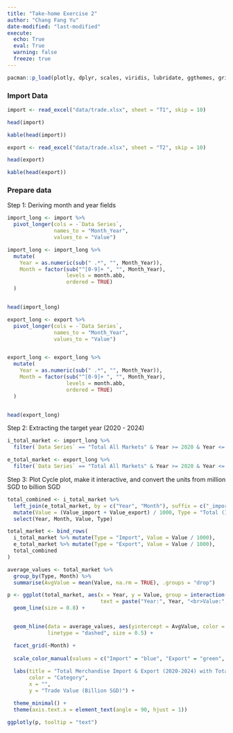 ```yaml
---
title: "Take-home Exercise 2"
author: "Chang Fang Yu"
date-modified: "last-modified"
execute:
  echo: True
  eval: True
  warning: false
  freeze: true
---
```


```r
pacman::p_load(plotly, dplyr, scales, viridis, lubridate, ggthemes, gridExtra, readxl, knitr, data.table, CGPfunctions, ggHoriPlot, tidyverse)
```

### Import Data

```r
import <- read_excel("data/trade.xlsx", sheet = "T1", skip = 10)
```
```r
head(import)
```
```R
kable(head(import))
```
```r
export <- read_excel("data/trade.xlsx", sheet = "T2", skip = 10)
```
```r
head(export)
```
```R
kable(head(export))
```

### Prepare data

Step 1: Deriving month and year fields
```r

import_long <- import %>%
  pivot_longer(cols = -`Data Series`, 
               names_to = "Month_Year", 
               values_to = "Value")

import_long <- import_long %>%
  mutate(
    Year = as.numeric(sub(" .*", "", Month_Year)),  
    Month = factor(sub("^[0-9]+ ", "", Month_Year), 
                   levels = month.abb, 
                   ordered = TRUE)
  )


head(import_long)

```
```R

export_long <- export %>%
  pivot_longer(cols = -`Data Series`, 
               names_to = "Month_Year", 
               values_to = "Value")


export_long <- export_long %>%
  mutate(
    Year = as.numeric(sub(" .*", "", Month_Year)),  
    Month = factor(sub("^[0-9]+ ", "", Month_Year), 
                   levels = month.abb, 
                   ordered = TRUE)
  )


head(export_long)

```
Step 2: Extracting the target year (2020 - 2024)
```r
i_total_market <- import_long %>%
  filter(`Data Series` == "Total All Markets" & Year >= 2020 & Year <= 2024)

```
```r
e_total_market <- export_long %>%
  filter(`Data Series` == "Total All Markets" & Year >= 2020 & Year <= 2024)

```
Step 3: Plot Cycle plot, make it interactive, and convert the units from million SGD to billion SGD

```r

total_combined <- i_total_market %>%
  left_join(e_total_market, by = c("Year", "Month"), suffix = c("_import", "_export")) %>%
  mutate(Value = (Value_import + Value_export) / 1000, Type = "Total (Import + Export)") %>%  
  select(Year, Month, Value, Type)

total_market <- bind_rows(
  i_total_market %>% mutate(Type = "Import", Value = Value / 1000),
  e_total_market %>% mutate(Type = "Export", Value = Value / 1000),
  total_combined
)

average_values <- total_market %>%
  group_by(Type, Month) %>%
  summarise(AvgValue = mean(Value, na.rm = TRUE), .groups = "drop")

p <- ggplot(total_market, aes(x = Year, y = Value, group = interaction(Month, Type), color = Type, 
                              text = paste("Year:", Year, "<br>Value:", round(Value, 2), "Billion SGD", "<br>Type:", Type))) +
  geom_line(size = 0.8) +  


  geom_hline(data = average_values, aes(yintercept = AvgValue, color = Type), 
             linetype = "dashed", size = 0.5) +

  facet_grid(~Month) +  
  
  scale_color_manual(values = c("Import" = "blue", "Export" = "green", "Total (Import + Export)" = "orange")) +  
  
  labs(title = "Total Merchandise Import & Export (2020-2024) with Total Sum",
       color = "Category",
       x = "", 
       y = "Trade Value (Billion SGD)") +  

  theme_minimal() +  
  theme(axis.text.x = element_text(angle = 90, hjust = 1))

ggplotly(p, tooltip = "text")


```




